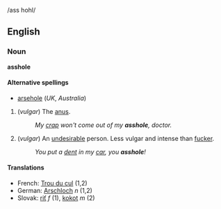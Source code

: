 
/ass hohl/

== English ==

=== Noun ===
'''asshole'''

====Alternative spellings====
*[[arsehole]] (''UK'', ''Australia'')

# (''vulgar'') The [[anus]].
#: ''My [[crap]] won't come out of my '''asshole''', doctor.''
# (''vulgar'') An [[undesirable]] person.  Less vulgar and intense than [[fucker]].
#: ''You put a [[dent]] in my [[car]], you '''asshole'''!''

==== Translations ====
*French: [[Trou du cul]] (1,2)
*German: [[Arschloch]] ''n'' (1,2)
*Slovak: [[riť#Slovak|riť]] ''f'' (1), [[kokot#Slovak|kokot]] ''m'' (2)